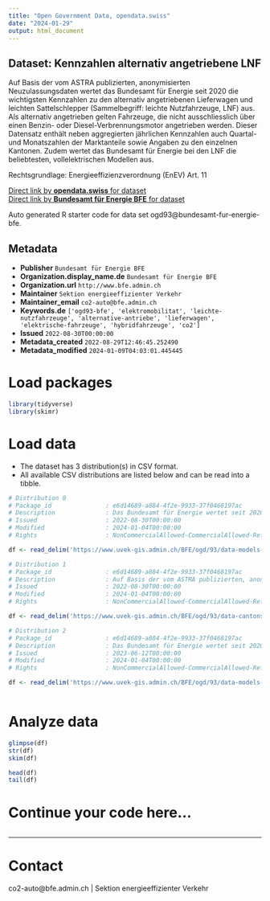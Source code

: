 ```yaml
---
title: "Open Government Data, opendata.swiss"
date: "2024-01-29"
output: html_document
---
```


## Dataset: Kennzahlen alternativ angetriebene LNF

Auf Basis der vom ASTRA publizierten, anonymisierten Neuzulassungsdaten wertet das Bundesamt für Energie seit 2020 die wichtigsten Kennzahlen zu den alternativ angetriebenen Lieferwagen und leichten Sattelschlepper (Sammelbegriff: leichte Nutzfahrzeuge, LNF) aus. Als alternativ angetrieben gelten Fahrzeuge, die nicht ausschliesslich über einen Benzin- oder Diesel-Verbrennungsmotor angetrieben werden. Dieser Datensatz enthält neben aggregierten jährlichen Kennzahlen auch Quartal- und Monatszahlen der Marktanteile sowie Angaben zu den einzelnen Kantonen. Zudem wertet das Bundesamt für Energie bei den LNF die beliebtesten, vollelektrischen Modellen aus.

Rechtsgrundlage: Energieeffizienzverordnung (EnEV) Art. 11


[Direct link by **opendata.swiss** for dataset](https://opendata.swiss/de/dataset/kennzahlen-alternativ-angetriebene-lieferwagen-und-leichte-sattelschlepper)<br>
[Direct link by **Bundesamt für Energie BFE** for dataset](https://www.bfe.admin.ch/bfe/de/home/versorgung/statistik-und-geodaten/kennzahlen-fahrzeuge.html)

Auto generated R starter code for data set ogd93@bundesamt-fur-energie-bfe.

## Metadata

- **Publisher** `Bundesamt für Energie BFE`
- **Organization.display_name.de** `Bundesamt für Energie BFE`
- **Organization.url** `http://www.bfe.admin.ch`
- **Maintainer** `Sektion energieeffizienter Verkehr`
- **Maintainer_email** `co2-auto@bfe.admin.ch`
- **Keywords.de** `['ogd93-bfe', 'elektromobilitat', 'leichte-nutzfahrzeuge', 'alternative-antriebe', 'lieferwagen', 'elektrische-fahrzeuge', 'hybridfahrzeuge', 'co2']`
- **Issued** `2022-08-30T00:00:00`
- **Metadata_created** `2022-08-29T12:46:45.252490`
- **Metadata_modified** `2024-01-09T04:03:01.445445`


# Load packages

```r

library(tidyverse)
library(skimr)

```

# Load data

-   The dataset has 3 distribution(s) in CSV format.
-   All available CSV distributions are listed below and can be read into a tibble.

```r

# Distribution 0
# Package_id               : e6d14689-a884-4f2e-9933-37f0468197ac
# Description              : Das Bundesamt für Energie wertet seit 2020 bei den LNF die beliebtesten, vollelektrischen Modellen (BEV) aus. Für das Jahr 2020 sind Quartalszahlen bereitgestellt, ab 2021 sind die Werte in monatlicher Auflösung verfügbar. Nummerierung der Kantone gemäss BFS 
# Issued                   : 2022-08-30T00:00:00
# Modified                 : 2024-01-04T00:00:00
# Rights                   : NonCommercialAllowed-CommercialAllowed-ReferenceRequired

df <- read_delim('https://www.uvek-gis.admin.ch/BFE/ogd/93/data-models-bev_lnf.csv')

# Distribution 1
# Package_id               : e6d14689-a884-4f2e-9933-37f0468197ac
# Description              : Auf Basis der vom ASTRA publizierten, anonymisierten Neuzulassungsdaten wertet das Bundesamt für Energie ab 2020 wichtige Kennzahlen zu den alternativ angetriebenen Lieferwagen und leichten Sattelschlepper (Sammelbegriff: leichte Nutzfahrzeuge, LNF) aus. Als alternativ angetrieben gelten Fahrzeuge, bei denen nicht ausschliesslich ein Benzin- oder Diesel-Verbrennungsmotor eingebaut ist. Dieser Datensatz enthält neben aggregierten jährlichen Kennzahlen auch Quartals- und Monatszahlen der Marktanteile sowie Angaben zu den einzelnen Kantonen. Legende: t1 = CO2 Durchschnitt, t2 = Anteil BEV, t3 = Anteil Benzin PHEV, t4 = Anteil Diesel PHEV, t5 = Anteil Hybrid Benzin, t6 = Anteil Hybrid Diesel, t7 = Anteil Erdgas, t8 = Anzahl Neuzulassungen, t10 = Anteil Wasserstoff Nummerierung der Kantone gemäss BFS 
# Issued                   : 2022-08-30T00:00:00
# Modified                 : 2024-01-04T00:00:00
# Rights                   : NonCommercialAllowed-CommercialAllowed-ReferenceRequired

df <- read_delim('https://www.uvek-gis.admin.ch/BFE/ogd/93/data-cantons_lnf.csv')

# Distribution 2
# Package_id               : e6d14689-a884-4f2e-9933-37f0468197ac
# Description              : Das Bundesamt für Energie wertet seit 2020 bei den LNF die beliebtesten Plug-In LNF-Modelle (PHEV) aus. Für das Jahr 2020 sind Quartalszahlen bereitgestellt, ab 2021 sind die Werte in monatlicher Auflösung verfügbar. Nummerierung der Kantone gemäss BFS
# Issued                   : 2023-06-12T00:00:00
# Modified                 : 2024-01-04T00:00:00
# Rights                   : NonCommercialAllowed-CommercialAllowed-ReferenceRequired

df <- read_delim('https://www.uvek-gis.admin.ch/BFE/ogd/93/data-models-phev_lnf.csv')



```

# Analyze data

```r

glimpse(df)
str(df)
skim(df)

head(df)
tail(df)

```

# Continue your code here...

```r

```

------------------------------------------------------------------------

# Contact

co2-auto@bfe.admin.ch | Sektion energieeffizienter Verkehr
